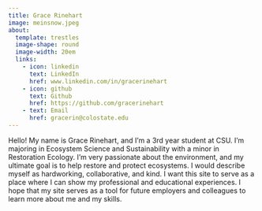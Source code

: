 ```yaml
---
title: Grace Rinehart
image: meinsnow.jpeg
about:
  template: trestles
  image-shape: round
  image-width: 20em
  links: 
    - icon: linkedin
      text: LinkedIn
      href: www.linkedin.com/in/gracerinehart
    - icon: github
      text: Github
      href: https://github.com/gracerinehart
    - text: Email
      href: gracerin@colostate.edu 
---
```


Hello! My name is Grace Rinehart, and I'm a 3rd year student at CSU. I'm majoring in Ecosystem Science and Sustainability with a minor in Restoration Ecology. I'm very passionate about the environment, and my ultimate goal is to help restore and protect ecosystems. I would describe myself as hardworking, collaborative, and kind. I want this site to serve as a place where I can show my professional and educational experiences. I hope that my site serves as a tool for future employers and colleagues to learn more about me and my skills.
